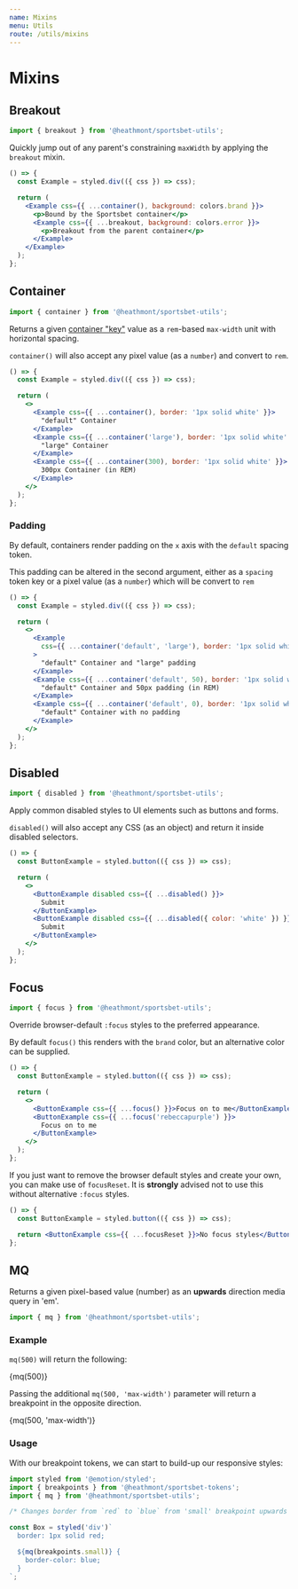 ```yaml
---
name: Mixins
menu: Utils
route: /utils/mixins
---
```



# Mixins

## Breakout

```js
import { breakout } from '@heathmont/sportsbet-utils';
```

Quickly jump out of any parent's constraining `maxWidth` by applying the `breakout` mixin.

```jsx react-live
() => {
  const Example = styled.div(({ css }) => css);

  return (
    <Example css={{ ...container(), background: colors.brand }}>
      <p>Bound by the Sportsbet container</p>
      <Example css={{ ...breakout, background: colors.error }}>
        <p>Breakout from the parent container</p>
      </Example>
    </Example>
  );
};
```

## Container

```js
import { container } from '@heathmont/sportsbet-utils';
```

Returns a given [container "key"](/tokens#container) value as a `rem`-based `max-width` unit with horizontal spacing.

`container()` will also accept any pixel value (as a `number`) and convert to `rem`.

```jsx react-live
() => {
  const Example = styled.div(({ css }) => css);

  return (
    <>
      <Example css={{ ...container(), border: '1px solid white' }}>
        "default" Container
      </Example>
      <Example css={{ ...container('large'), border: '1px solid white' }}>
        "large" Container
      </Example>
      <Example css={{ ...container(300), border: '1px solid white' }}>
        300px Container (in REM)
      </Example>
    </>
  );
};
```

### Padding

By default, containers render padding on the `x` axis with the `default` spacing
token.

This padding can be altered in the second argument, either as a `spacing` token
key or a pixel value (as a `number`) which will be convert to `rem`

```jsx react-live
() => {
  const Example = styled.div(({ css }) => css);

  return (
    <>
      <Example
        css={{ ...container('default', 'large'), border: '1px solid white' }}
      >
        "default" Container and "large" padding
      </Example>
      <Example css={{ ...container('default', 50), border: '1px solid white' }}>
        "default" Container and 50px padding (in REM)
      </Example>
      <Example css={{ ...container('default', 0), border: '1px solid white' }}>
        "default" Container with no padding
      </Example>
    </>
  );
};
```

## Disabled

```js
import { disabled } from '@heathmont/sportsbet-utils';
```

Apply common disabled styles to UI elements such as buttons and forms.

`disabled()` will also accept any CSS (as an object) and return it inside disabled selectors.

```jsx react-live
() => {
  const ButtonExample = styled.button(({ css }) => css);

  return (
    <>
      <ButtonExample disabled css={{ ...disabled() }}>
        Submit
      </ButtonExample>
      <ButtonExample disabled css={{ ...disabled({ color: 'white' }) }}>
        Submit
      </ButtonExample>
    </>
  );
};
```

## Focus

```js
import { focus } from '@heathmont/sportsbet-utils';
```

Override browser-default `:focus` styles to the preferred appearance.

By default `focus()` this renders with the `brand` color, but an alternative color can be supplied.

```jsx react-live
() => {
  const ButtonExample = styled.button(({ css }) => css);

  return (
    <>
      <ButtonExample css={{ ...focus() }}>Focus on to me</ButtonExample>
      <ButtonExample css={{ ...focus('rebeccapurple') }}>
        Focus on to me
      </ButtonExample>
    </>
  );
};
```

If you just want to remove the browser default styles and create your own, you
can make use of `focusReset`. It is **strongly** advised not to use this without
alternative `:focus` styles.

```jsx react-live
() => {
  const ButtonExample = styled.button(({ css }) => css);

  return <ButtonExample css={{ ...focusReset }}>No focus styles</ButtonExample>;
};
```

## MQ

Returns a given pixel-based value (number) as an **upwards** direction media query in 'em'.

```js
import { mq } from '@heathmont/sportsbet-utils';
```

### Example

`mq(500)` will return the following:

<Playground>
  <p>{mq(500)}</p>
</Playground>

Passing the additional `mq(500, 'max-width')` parameter will return a breakpoint in the opposite direction.

<Playground>
  <p>{mq(500, 'max-width')}</p>
</Playground>

### Usage

With our breakpoint tokens, we can start to build-up our responsive styles:

```jsx
import styled from '@emotion/styled';
import { breakpoints } from '@heathmont/sportsbet-tokens';
import { mq } from '@heathmont/sportsbet-utils';

/* Changes border from `red` to `blue` from 'small' breakpoint upwards */

const Box = styled('div')`
  border: 1px solid red;

  ${mq(breakpoints.small)} {
    border-color: blue;
  }
`;
```
